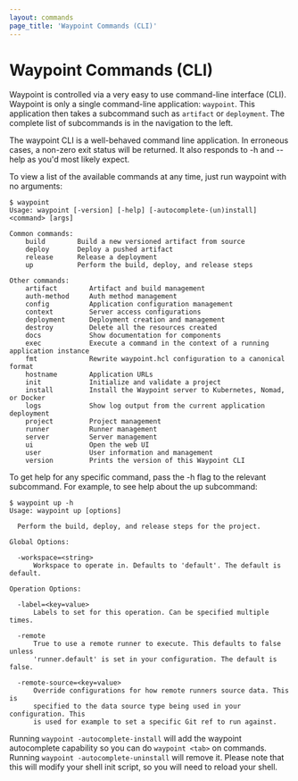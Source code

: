```yaml
---
layout: commands
page_title: 'Waypoint Commands (CLI)'
---
```


# Waypoint Commands (CLI)

Waypoint is controlled via a very easy to use command-line interface (CLI). Waypoint
is only a single command-line application: `waypoint`. This application then takes a
subcommand such as `artifact` or `deployment`. The complete list of subcommands is in
the navigation to the left.

The waypoint CLI is a well-behaved command line application. In erroneous cases, a
non-zero exit status will be returned. It also responds to -h and --help as you'd most
likely expect.

To view a list of the available commands at any time, just run waypoint with no arguments:

```shell-session
$ waypoint
Usage: waypoint [-version] [-help] [-autocomplete-(un)install] <command> [args]

Common commands:
    build        Build a new versioned artifact from source
    deploy       Deploy a pushed artifact
    release      Release a deployment
    up           Perform the build, deploy, and release steps

Other commands:
    artifact        Artifact and build management
    auth-method     Auth method management
    config          Application configuration management
    context         Server access configurations
    deployment      Deployment creation and management
    destroy         Delete all the resources created
    docs            Show documentation for components
    exec            Execute a command in the context of a running application instance
    fmt             Rewrite waypoint.hcl configuration to a canonical format
    hostname        Application URLs
    init            Initialize and validate a project
    install         Install the Waypoint server to Kubernetes, Nomad, or Docker
    logs            Show log output from the current application deployment
    project         Project management
    runner          Runner management
    server          Server management
    ui              Open the web UI
    user            User information and management
    version         Prints the version of this Waypoint CLI
```

To get help for any specific command, pass the -h flag to the relevant subcommand.
For example, to see help about the up subcommand:

```shell-session
$ waypoint up -h
Usage: waypoint up [options]

  Perform the build, deploy, and release steps for the project.

Global Options:

  -workspace=<string>
      Workspace to operate in. Defaults to 'default'. The default is default.

Operation Options:

  -label=<key=value>
      Labels to set for this operation. Can be specified multiple times.

  -remote
      True to use a remote runner to execute. This defaults to false unless
      'runner.default' is set in your configuration. The default is false.

  -remote-source=<key=value>
      Override configurations for how remote runners source data. This is
      specified to the data source type being used in your configuration. This
      is used for example to set a specific Git ref to run against.
```

Running `waypoint -autocomplete-install` will add the waypoint autocomplete capability
so you can do `waypoint <tab>` on commands. Running `waypoint -autocomplete-uninstall`
will remove it. Please note that this will modify your shell init script, so you will
need to reload your shell.
